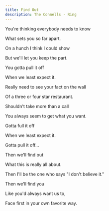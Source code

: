 ```yaml
---
title: Find Out
description: The Connells - Ring
---
```


You're thinking everybody needs to know

What sets you so far apart.

On a hunch I think I could show

But we'll let you keep the part.

You gotta pull it off

When we least expect it.

Really need to see your fact on the wall

Of a three or four star restaurant.

Shouldn't take more than a call

You always seem to get what you want.

Gotta full it off

When we least expect it.

Gotta pull it off...

Then we'll find out

What this is really all about.

Then I'll be the one who says "I don't believe it."

Then we'll find you

Like you'd always want us to,

Face first in your own favorite way.
